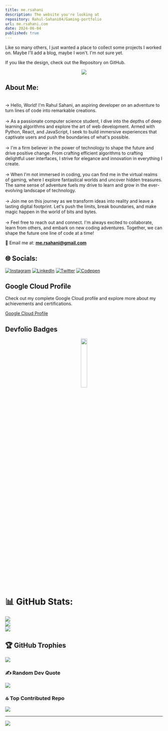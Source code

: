 ```yaml
---
title: me.rsahani
description: The website you're looking at
repository: Rahul-Sahani04/Gaming-portfolio
url: me.rsahani.com
date: 2024-06-04
published: true
---
```



Like so many others, I just wanted a place to collect some projects I worked on. Maybe I'll add a blog, maybe I won't. I'm not sure yet.

If you like the design, check out the Repository on GitHub.


<p align="center">
  <a href="https://github.com/DenverCoder1/readme-typing-svg">
    <img src="https://readme-typing-svg.demolab.com?font=Fira+Code&pause=1000&random=false&width=435&lines=Dedicated+and+motivated+CS+Student;Passionate+Developer;+Skilled+in+Python%2C+React%2C+JavaScript;NodeJS%2C+Python%2C+and+Java+in+Backend;Always+excited+to+learn&center=true&width=500&height=50" />
  </a>
</p>

## About Me:

 <br/>-> Hello, World! I'm Rahul Sahani, an aspiring developer on an adventure to turn lines of code into remarkable creations.
<br/> <br/>-> As a passionate computer science student, I dive into the depths of deep learning algorithms and explore the art of web development. Armed with Python, React, and JavaScript, I seek to build immersive experiences that captivate users and push the boundaries of what's possible.
<br/> <br/>-> I'm a firm believer in the power of technology to shape the future and drive positive change. From crafting efficient algorithms to crafting delightful user interfaces, I strive for elegance and innovation in everything I create.
<br/> <br/>-> When I'm not immersed in coding, you can find me in the virtual realms of gaming, where I explore fantastical worlds and uncover hidden treasures. The same sense of adventure fuels my drive to learn and grow in the ever-evolving landscape of technology.
<br/> <br/>-> Join me on this journey as we transform ideas into reality and leave a lasting digital footprint. Let's push the limits, break boundaries, and make magic happen in the world of bits and bytes.
<br/> <br/>-> Feel free to reach out and connect. I'm always excited to collaborate, learn from others, and embark on new coding adventures. Together, we can shape the future one line of code at a time!

📧 Email me at: **me.rsahani@gmail.com**

## 🌐 Socials:
[![Instagram](https://img.shields.io/badge/Instagram-%23E4405F.svg?logo=Instagram&logoColor=white)](https://instagram.com/shemademeapoetry) [![LinkedIn](https://img.shields.io/badge/LinkedIn-%230077B5.svg?logo=linkedin&logoColor=white)](https://linkedin.com/in/rahul-sahani-472201237) [![Twitter](https://img.shields.io/badge/Twitter-%231DA1F2.svg?logo=Twitter&logoColor=white)](https://twitter.com/PoetOfHerAlgos) [![Codepen](https://img.shields.io/badge/Codepen-000000?style=for-the-badge&logo=codepen&logoColor=white)](https://codepen.io/rahul-sahani) 

## Google Cloud Profile

Check out my complete Google Cloud profile and explore more about my achievements and certifications.

[Google Cloud Profile](https://www.cloudskillsboost.google/public_profiles/c7af3641-56b9-47cd-82ba-5be8ef83a610)




## Devfolio Badges
<p align="center" >
    <img src="https://devfolio.co/skill-verified-frontend.b9559f3f..png" width="20%" />
</p>


# 📊 GitHub Stats:
![](https://github-readme-stats.vercel.app/api?username=Rahul-Sahani04&theme=midnight-purple&hide_border=false&include_all_commits=false&count_private=false)<br/>
![](https://github-readme-streak-stats.herokuapp.com/?user=Rahul-Sahani04&theme=midnight-purple&hide_border=false)<br/>
![](https://github-readme-stats.vercel.app/api/top-langs/?username=Rahul-Sahani04&theme=midnight-purple&hide_border=false&include_all_commits=false&count_private=false&layout=compact)

## 🏆 GitHub Trophies
![](https://github-profile-trophy.vercel.app/?username=Rahul-Sahani04&theme=discord&no-frame=false&no-bg=true&margin-w=4)

### ✍️ Random Dev Quote
![](https://quotes-github-readme.vercel.app/api?type=horizontal&theme=radical)

### 🔝 Top Contributed Repo
![](https://github-contributor-stats.vercel.app/api?username=Rahul-Sahani04&limit=5&theme=dark&combine_all_yearly_contributions=true)


---
[![](https://visitcount.itsvg.in/api?id=Rahul-Sahani04&icon=0&color=6)](https://visitcount.itsvg.in)

